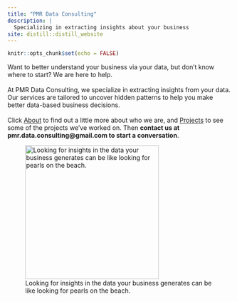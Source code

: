 ```yaml
---
title: "PMR Data Consulting"
description: |
  Specializing in extracting insights about your business
site: distill::distill_website
---
```


```r
knitr::opts_chunk$set(echo = FALSE)
```


Want to better understand your business via your data, but don't know where to start? We are here to help.
<br>
<br>
At PMR Data Consulting, we specialize in extracting insights from your data. Our services are tailored to uncover hidden patterns to help you make better data-based business decisions.
<br>
<br>
Click [About](https://pmrdataconsulting.github.io/about.html) to find out a little more about who we are, and [Projects](https://pmrdataconsulting.github.io/projects.html) to see some of the projects we've worked on. Then **contact us at pmr.data.consulting@gmail.com to start a conversation**.

![Looking for insights in the data your business generates can be like looking for pearls on the beach.](pearls.JPG){width=700px, height=300px}


